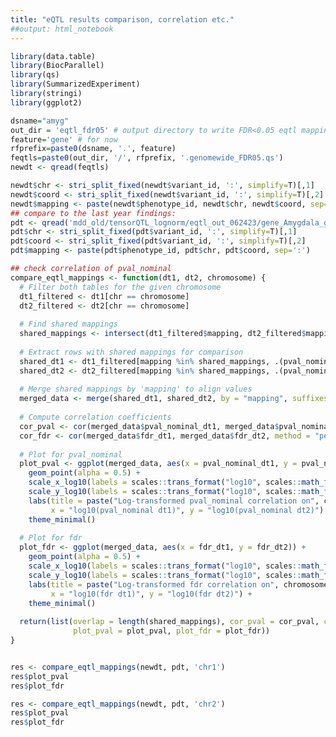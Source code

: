 ```yaml
---
title: "eQTL results comparison, correlation etc."
##output: html_notebook
---
```


```r
library(data.table)
library(BiocParallel)
library(qs)
library(SummarizedExperiment)
library(stringi)
library(ggplot2)
```

```r
dsname="amyg"
out_dir = 'eqtl_fdr05' # output directory to write FDR<0.05 eqtl mappings
feature='gene' # for now
rfprefix=paste0(dsname, '.', feature)
feqtls=paste0(out_dir, '/', rfprefix, '.genomewide_FDR05.qs')
newdt <- qread(feqtls)
```


```r
newdt$chr <- stri_split_fixed(newdt$variant_id, ':', simplify=T)[,1]
newdt$coord <- stri_split_fixed(newdt$variant_id, ':', simplify=T)[,2]
newdt$mapping <- paste(newdt$phenotype_id, newdt$chr, newdt$coord, sep=':')
## compare to the last year findings:
pdt <- qread('mdd_old/tensorQTL_lognorm/eqtl_out_062423/gene_Amygdala_gwnom_FDR05.qs')
pdt$chr <- stri_split_fixed(pdt$variant_id, ':', simplify=T)[,1]
pdt$coord <- stri_split_fixed(pdt$variant_id, ':', simplify=T)[,2]
pdt$mapping <- paste(pdt$phenotype_id, pdt$chr, pdt$coord, sep=':')
```

```r
## check correlation of pval_nominal
compare_eqtl_mappings <- function(dt1, dt2, chromosome) {
  # Filter both tables for the given chromosome
  dt1_filtered <- dt1[chr == chromosome]
  dt2_filtered <- dt2[chr == chromosome]
  
  # Find shared mappings
  shared_mappings <- intersect(dt1_filtered$mapping, dt2_filtered$mapping)
  
  # Extract rows with shared mappings for comparison
  shared_dt1 <- dt1_filtered[mapping %in% shared_mappings, .(pval_nominal, fdr, mapping)]
  shared_dt2 <- dt2_filtered[mapping %in% shared_mappings, .(pval_nominal, fdr, mapping)]
  
  # Merge shared mappings by 'mapping' to align values
  merged_data <- merge(shared_dt1, shared_dt2, by = "mapping", suffixes = c("_dt1", "_dt2"))
  
  # Compute correlation coefficients
  cor_pval <- cor(merged_data$pval_nominal_dt1, merged_data$pval_nominal_dt2, method = "pearson")
  cor_fdr <- cor(merged_data$fdr_dt1, merged_data$fdr_dt2, method = "pearson")
  
  # Plot for pval_nominal
  plot_pval <- ggplot(merged_data, aes(x = pval_nominal_dt1, y = pval_nominal_dt2)) +
    geom_point(alpha = 0.5) +
    scale_x_log10(labels = scales::trans_format("log10", scales::math_format(10^.x))) +
    scale_y_log10(labels = scales::trans_format("log10", scales::math_format(10^.x))) +
    labs(title = paste("Log-transformed pval_nominal correlation on", chromosome, "\nCorrelation coefficient:", round(cor_pval, 3)),
         x = "log10(pval_nominal dt1)", y = "log10(pval_nominal dt2)") +
    theme_minimal()
  
  # Plot for fdr
  plot_fdr <- ggplot(merged_data, aes(x = fdr_dt1, y = fdr_dt2)) +
    geom_point(alpha = 0.5) +
    scale_x_log10(labels = scales::trans_format("log10", scales::math_format(10^.x))) +
    scale_y_log10(labels = scales::trans_format("log10", scales::math_format(10^.x))) +
    labs(title = paste("Log-transformed fdr correlation on", chromosome, "\nCorrelation coefficient:", round(cor_fdr, 3)),
         x = "log10(fdr dt1)", y = "log10(fdr dt2)") +
    theme_minimal()
  
  return(list(overlap = length(shared_mappings), cor_pval = cor_pval, cor_fdr = cor_fdr, 
              plot_pval = plot_pval, plot_fdr = plot_fdr))
}


res <- compare_eqtl_mappings(newdt, pdt, 'chr1')
res$plot_pval
res$plot_fdr
```


```r
res <- compare_eqtl_mappings(newdt, pdt, 'chr2')
res$plot_pval
res$plot_fdr

```

